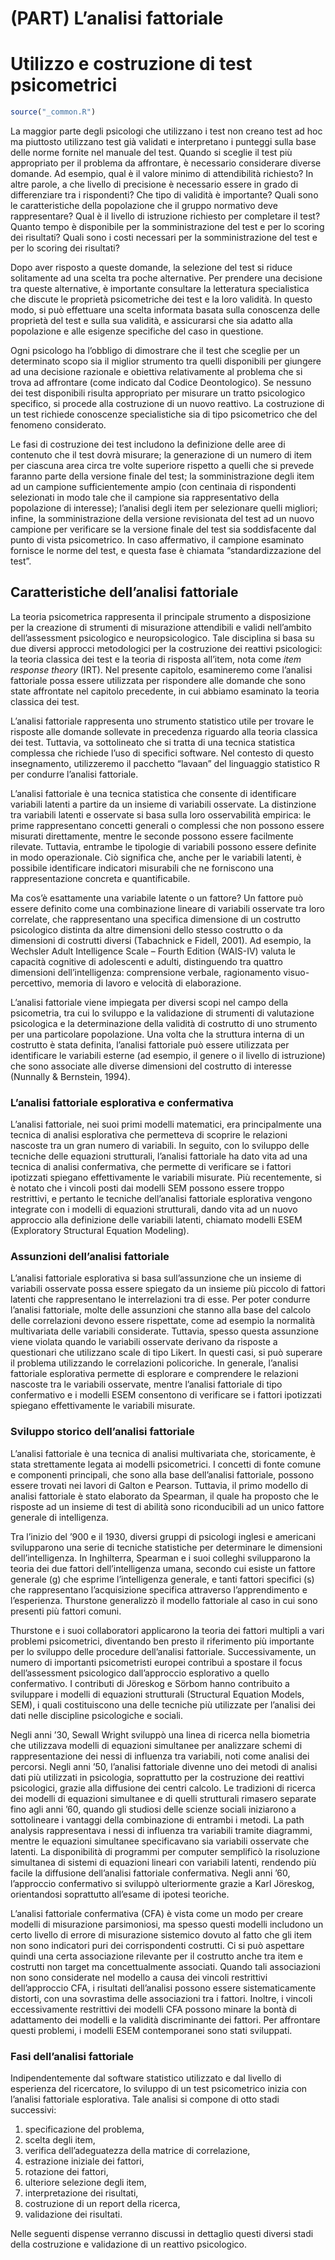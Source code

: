 # (PART) L'analisi fattoriale {-} 

# Utilizzo e costruzione di test psicometrici 

```r
source("_common.R")
```

La maggior parte degli psicologi che utilizzano i test non creano test ad hoc ma piuttosto utilizzano test già validati e interpretano i punteggi sulla base delle norme fornite nel manuale del test. Quando si sceglie il test più appropriato per il problema da affrontare, è necessario considerare diverse domande. Ad esempio, qual è il valore minimo di attendibilità richiesto? In altre parole, a che livello di precisione è necessario essere in grado di differenziare tra i rispondenti? Che tipo di validità è importante? Quali sono le caratteristiche della popolazione che il gruppo normativo deve rappresentare? Qual è il livello di istruzione richiesto per completare il test? Quanto tempo è disponibile per la somministrazione del test e per lo scoring dei risultati? Quali sono i costi necessari per la somministrazione del test e per lo scoring dei risultati?

Dopo aver risposto a queste domande, la selezione del test si riduce solitamente ad una scelta tra poche alternative. Per prendere una decisione tra queste alternative, è importante consultare la letteratura specialistica che discute le proprietà psicometriche dei test e la loro validità. In questo modo, si può effettuare una scelta informata basata sulla conoscenza delle proprietà del test e sulla sua validità, e assicurarsi che sia adatto alla popolazione e alle esigenze specifiche del caso in questione.

Ogni psicologo ha l'obbligo di dimostrare che il test che sceglie per un determinato scopo sia il miglior strumento tra quelli disponibili per giungere ad una decisione razionale e obiettiva relativamente al problema che si trova ad affrontare (come indicato dal Codice Deontologico). Se nessuno dei test disponibili risulta appropriato per misurare un tratto psicologico specifico, si procede alla costruzione di un nuovo reattivo. La costruzione di un test richiede conoscenze specialistiche sia di tipo psicometrico che del fenomeno considerato.

Le fasi di costruzione dei test includono la definizione delle aree di contenuto che il test dovrà misurare; la generazione di un numero di item per ciascuna area circa tre volte superiore rispetto a quelli che si prevede faranno parte della versione finale del test; la somministrazione degli item ad un campione sufficientemente ampio (con centinaia di rispondenti selezionati in modo tale che il campione sia rappresentativo della popolazione di interesse); l'analisi degli item per selezionare quelli migliori; infine, la somministrazione della versione revisionata del test ad un nuovo campione per verificare se la versione finale del test sia soddisfacente dal punto di vista psicometrico. In caso affermativo, il campione esaminato fornisce le norme del test, e questa fase è chiamata "standardizzazione del test".

## Caratteristiche dell'analisi fattoriale

La teoria psicometrica rappresenta il principale strumento a disposizione per la creazione di strumenti di misurazione attendibili e validi nell'ambito dell'assessment psicologico e neuropsicologico. Tale disciplina si basa su due diversi approcci metodologici per la costruzione dei reattivi psicologici: la teoria classica dei test e la teoria di risposta all'item, nota come *item response theory* (IRT). Nel presente capitolo, esamineremo come l'analisi fattoriale possa essere utilizzata per rispondere alle domande che sono state affrontate nel capitolo precedente, in cui abbiamo esaminato la teoria classica dei test.

<!-- Se vogliamo costruire un test psicometrico per la valutazione di un -->
<!-- particolare deficit psicologico o neuropsicologico, prima di iniziare lo -->
<!-- studio, dobbiamo fornire una risposta ad una serie di domande. Per -->
<!-- esempio, come dobbiamo selezionare gli item? Gli item scelti coprono -->
<!-- tutto il dominio del fenomeno considerato? Quanti item dobbiamo usare? A -->
<!-- quanti soggetti dobbiamo somministrare lo strumento? Quali analisi -->
<!-- statistiche dobbiamo svolgere sui dati raccolti? -->

L'analisi fattoriale rappresenta uno strumento statistico utile per trovare le risposte alle domande sollevate in precedenza riguardo alla teoria classica dei test. Tuttavia, va sottolineato che si tratta di una tecnica statistica complessa che richiede l'uso di specifici software. Nel contesto di questo insegnamento, utilizzeremo il pacchetto "lavaan" del linguaggio statistico R per condurre l'analisi fattoriale.

L'analisi fattoriale è una tecnica statistica che consente di identificare variabili latenti a partire da un insieme di variabili osservate. La distinzione tra variabili latenti e osservate si basa sulla loro osservabilità empirica: le prime rappresentano concetti generali o complessi che non possono essere misurati direttamente, mentre le seconde possono essere facilmente rilevate. Tuttavia, entrambe le tipologie di variabili possono essere definite in modo operazionale. Ciò significa che, anche per le variabili latenti, è possibile identificare indicatori misurabili che ne forniscono una rappresentazione concreta e quantificabile.

Ma cos'è esattamente una variabile latente o un fattore? Un fattore può essere definito come una combinazione lineare di variabili osservate tra loro correlate, che rappresentano una specifica dimensione di un costrutto psicologico distinta da altre dimensioni dello stesso costrutto o da dimensioni di costrutti diversi (Tabachnick e Fidell, 2001). Ad esempio, la Wechsler Adult Intelligence Scale -- Fourth Edition (WAIS-IV) valuta le capacità cognitive di adolescenti e adulti, distinguendo tra quattro dimensioni dell'intelligenza: comprensione verbale, ragionamento visuo-percettivo, memoria di lavoro e velocità di elaborazione.

L'analisi fattoriale viene impiegata per diversi scopi nel campo della psicometria, tra cui lo sviluppo e la validazione di strumenti di valutazione psicologica e la determinazione della validità di costrutto di uno strumento per una particolare popolazione. Una volta che la struttura interna di un costrutto è stata definita, l'analisi fattoriale può essere utilizzata per identificare le variabili esterne (ad esempio, il genere o il livello di istruzione) che sono associate alle diverse dimensioni del costrutto di interesse (Nunnally & Bernstein, 1994).

### L'analisi fattoriale esplorativa e confermativa

L'analisi fattoriale, nei suoi primi modelli matematici, era principalmente una tecnica di analisi esplorativa che permetteva di scoprire le relazioni nascoste tra un gran numero di variabili. In seguito, con lo sviluppo delle tecniche delle equazioni strutturali, l'analisi fattoriale ha dato vita ad una tecnica di analisi confermativa, che permette di verificare se i fattori ipotizzati spiegano effettivamente le variabili misurate. Più recentemente, si è notato che i vincoli posti dai modelli SEM possono essere troppo restrittivi, e pertanto le tecniche dell'analisi fattoriale esplorativa vengono integrate con i modelli di equazioni strutturali, dando vita ad un nuovo approccio alla definizione delle variabili latenti, chiamato modelli ESEM (Exploratory Structural Equation Modeling).

### Assunzioni dell'analisi fattoriale

L'analisi fattoriale esplorativa si basa sull'assunzione che un insieme di variabili osservate possa essere spiegato da un insieme più piccolo di fattori latenti che rappresentano le interrelazioni tra di esse. Per poter condurre l'analisi fattoriale, molte delle assunzioni che stanno alla base del calcolo delle correlazioni devono essere rispettate, come ad esempio la normalità multivariata delle variabili considerate. Tuttavia, spesso questa assunzione viene violata quando le variabili osservate derivano da risposte a questionari che utilizzano scale di tipo Likert. In questi casi, si può superare il problema utilizzando le correlazioni policoriche. In generale, l'analisi fattoriale esplorativa permette di esplorare e comprendere le relazioni nascoste tra le variabili osservate, mentre l'analisi fattoriale di tipo confermativo e i modelli ESEM consentono di verificare se i fattori ipotizzati spiegano effettivamente le variabili misurate.

### Sviluppo storico dell'analisi fattoriale

L'analisi fattoriale è una tecnica di analisi multivariata che, storicamente, è stata strettamente legata ai modelli psicometrici. I concetti di fonte comune e componenti principali, che sono alla base dell'analisi fattoriale, possono essere trovati nei lavori di Galton e Pearson. Tuttavia, il primo modello di analisi fattoriale è stato elaborato da Spearman, il quale ha proposto che le risposte ad un insieme di test di abilità sono riconducibili ad un unico fattore generale di intelligenza.

Tra l'inizio del '900 e il 1930, diversi gruppi di psicologi inglesi e americani svilupparono una serie di tecniche statistiche per determinare le dimensioni dell'intelligenza. In Inghilterra, Spearman e i suoi colleghi svilupparono la teoria dei due fattori dell'intelligenza umana, secondo cui esiste un fattore generale (g) che esprime l'intelligenza generale, e tanti fattori specifici (s) che rappresentano l'acquisizione specifica attraverso l'apprendimento e l'esperienza. Thurstone generalizzò il modello fattoriale al caso in cui sono presenti più fattori comuni.

Thurstone e i suoi collaboratori applicarono la teoria dei fattori multipli a vari problemi psicometrici, diventando ben presto il riferimento più importante per lo sviluppo delle procedure dell'analisi fattoriale. Successivamente, un numero di importanti psicometristi europei contribuì a spostare il focus dell'assessment psicologico dall'approccio esplorativo a quello confermativo. I contributi di Jöreskog e Sörbom hanno contribuito a sviluppare i modelli di equazioni strutturali (Structural Equation Models, SEM), i quali costituiscono una delle tecniche più utilizzate per l'analisi dei dati nelle discipline psicologiche e sociali.

Negli anni '30, Sewall Wright sviluppò una linea di ricerca nella biometria che utilizzava modelli di equazioni simultanee per analizzare schemi di rappresentazione dei nessi di influenza tra variabili, noti come analisi dei percorsi. Negli anni '50, l'analisi fattoriale divenne uno dei metodi di analisi dati più utilizzati in psicologia, soprattutto per la costruzione dei reattivi psicologici, grazie alla diffusione dei centri calcolo. Le tradizioni di ricerca dei modelli di equazioni simultanee e di quelli strutturali rimasero separate fino agli anni '60, quando gli studiosi delle scienze sociali iniziarono a sottolineare i vantaggi della combinazione di entrambi i metodi. La path analysis rappresentava i nessi di influenza tra variabili tramite diagrammi, mentre le equazioni simultanee specificavano sia variabili osservate che latenti. La disponibilità di programmi per computer semplificò la risoluzione simultanea di sistemi di equazioni lineari con variabili latenti, rendendo più facile la diffusione dell'analisi fattoriale confermativa. Negli anni '60, l'approccio confermativo si sviluppò ulteriormente grazie a Karl Jöreskog, orientandosi soprattutto all'esame di ipotesi teoriche.

L'analisi fattoriale confermativa (CFA) è vista come un modo per creare modelli di misurazione parsimoniosi, ma spesso questi modelli includono un certo livello di errore di misurazione sistemico dovuto al fatto che gli item non sono indicatori puri dei corrispondenti costrutti. Ci si può aspettare quindi una certa associazione rilevante per il costrutto anche tra item e costrutti non target ma concettualmente associati. Quando tali associazioni non sono considerate nel modello a causa dei vincoli restrittivi dell'approccio CFA, i risultati dell'analisi possono essere sistematicamente distorti, con una sovrastima delle associazioni tra i fattori. Inoltre, i vincoli eccessivamente restrittivi dei modelli CFA possono minare la bontà di adattamento dei modelli e la validità discriminante dei fattori. Per affrontare questi problemi, i modelli ESEM contemporanei sono stati sviluppati.

### Fasi dell'analisi fattoriale

Indipendentemente dal software statistico utilizzato e dal livello di esperienza del ricercatore, lo sviluppo di un test psicometrico inizia con l'analisi fattoriale esplorativa. Tale analisi si compone di otto stadi successivi:

1.  specificazione del problema,
2.  scelta degli item,
3.  verifica dell'adeguatezza della matrice di correlazione,
4.  estrazione iniziale dei fattori,
5.  rotazione dei fattori,
6.  ulteriore selezione degli item,
7.  interpretazione dei risultati,
8.  costruzione di un report della ricerca,
9.  validazione dei risultati.

Nelle seguenti dispense verranno discussi in dettaglio questi diversi stadi della costruzione e validazione di un reattivo psicologico.

